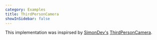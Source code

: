 ```yaml
---
category: Examples
title: ThirdPersonCamera
showInSidebar: false
---
```


This implementation was inspirsed by [SimonDev's](https://twitter.com/iced_coffee_dev) [ThirdPersonCamera](https://github.com/simondevyoutube/ThreeJS_Tutorial_ThirdPersonCamera).

<Example path="camera/third-person-camera" />
